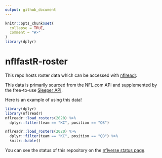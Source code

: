 ```yaml
---
output: github_document
---
```


<!-- README.md is generated from README.Rmd. Please edit that file -->

```r
knitr::opts_chunk$set(
  collapse = TRUE,
  comment = "#>"
)
library(dplyr)
```

# nflfastR-roster

This repo hosts roster data which can be accessed with [nflreadr](https://nflreadr.nflverse.com).

This data is primarily sourced from the NFL.com API and supplemented by the free-to-use [Sleeper API](https://docs.sleeper.app/#fetch-all-players). 

Here is an example of using this data!

```r
library(dplyr)
library(nflreadr)
nflreadr::load_rosters(2020) %>% 
  dplyr::filter(team == "KC", position == "QB") 
```
```r
nflreadr::load_rosters(2020) %>% 
  dplyr::filter(team == "KC", position == "QB") %>% 
  knitr::kable()
```

You can see the status of this repository on the [nflverse status page](https://github.com/nflverse/status).
